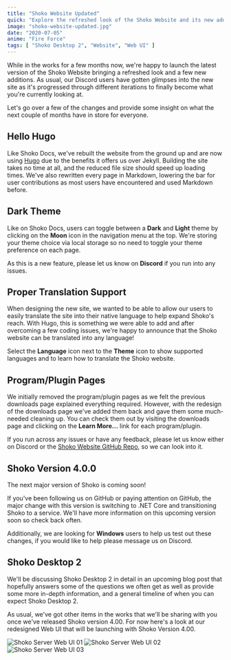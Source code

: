 ```yaml
---
title: "Shoko Website Updated"
quick: "Explore the refreshed look of the Shoko Website and its new additions."
image: "shoko-website-updated.jpg"
date: "2020-07-05"
anime: "Fire Force"
tags: [ "Shoko Desktop 2", "Website", "Web UI" ]
---
```


While in the works for a few months now, we're happy to launch the latest version of the Shoko Website bringing a
refreshed look and a few new additions. As usual, our Discord users have gotten glimpses into the new site as it's
progressed through different iterations to finally become what you're currently looking at.

Let's go over a few of the changes and provide some insight on what the next couple of months have in store for
everyone.

## Hello Hugo

Like Shoko Docs, we've rebuilt the website from the ground up and are now using [Hugo](https://gohugo.io/) due to the
benefits it offers us over Jekyll. Building the site takes no time at all, and the reduced file size should speed up
loading times. We've also rewritten every page in Markdown, lowering the bar for user contributions as most users have
encountered and used Markdown before.

## Dark Theme

Like on Shoko Docs, users can toggle between a **Dark** and **Light** theme by clicking on the **Moon** icon in the
navigation menu at the top. We're storing your theme choice via local storage so no need to toggle your theme preference
on each page.

As this is a new feature, please let us know on **Discord** if you run into any issues.

## Proper Translation Support

When designing the new site, we wanted to be able to allow our users to easily translate the site into their native
language to help expand Shoko's reach. With Hugo, this is something we were able to add and after overcoming a few
coding issues, we're happy to announce that the Shoko website can be translated into any language!

Select the **Language** icon next to the **Theme** icon to show supported languages and to learn how to translate the
Shoko website.

## Program/Plugin Pages

We initially removed the program/plugin pages as we felt the previous downloads page explained everything required.
However, with the redesign of the downloads page we've added them back and gave them some much-needed cleaning up. You
can check them out by visiting the downloads page and clicking on the **Learn More...** link for each program/plugin.

If you run across any issues or have any feedback, please let us know either on Discord or
the [Shoko Website GitHub Repo](https://github.com/ShokoAnime/ShokoSite), so we can look into it.

## Shoko Version 4.0.0

The next major version of Shoko is coming soon!

If you've been following us on GitHub or paying attention on GitHub, the major change with this version is switching to
.NET Core and transitioning Shoko to a service. We'll have more information on this upcoming version soon so check back
often.

Additionally, we are looking for **Windows** users to help us test out these changes, if you would like to help please
message us on Discord.

## Shoko Desktop 2

We'll be discussing Shoko Desktop 2 in detail in an upcoming blog post that hopefully answers some of the questions we
often get as well as provide some more in-depth information, and a general timeline of when you can expect Shoko Desktop
2.

As usual, we've got other items in the works that we'll be sharing with you once we've released Shoko version 4.00. For
now here's a look at our redesigned Web UI that will be launching with Shoko Version 4.00.

![Shoko Server Web UI 01](/images/blog/shoko-website-updated-web-ui-01.jpg)
![Shoko Server Web UI 02](/images/blog/shoko-website-updated-web-ui-02.jpg)
![Shoko Server Web UI 03](/images/blog/shoko-website-updated-web-ui-03.jpg)
